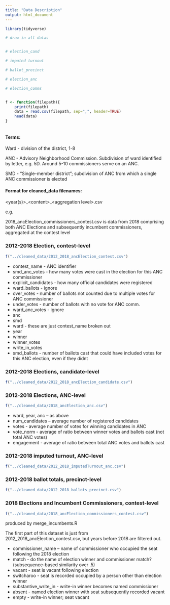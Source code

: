 ```yaml
---
title: "Data Description"
output: html_document
---
```


```r

library(tidyverse)

# draw in all datas


# election_cand

# imputed turnout

# ballot_precinct

# election_anc

# election_comms


f <- function(filepath){
    print(filepath)
    data = read.csv(filepath, sep=",", header=TRUE)
    head(data)
}



```

#### Terms:

Ward - division of the district, 1-8

ANC - Advisory Neighborhood Commission. Subdivision of ward identified by letter, e.g. 5D. Around 5-10 commissioners serve on an ANC.

SMD - "Single-member district"; subdivision of ANC from which a single ANC commissioner is elected


#### Format for cleaned_data filenames:

<year(s)>\_\<content>\_\<aggregation level>.csv

e.g.

2018_ancElection_commissioners_contest.csv is data from 2018 comprising both ANC Elections and subsequently incumbent commissioners, aggregated at the contest level







### 2012-2018 Election, contest-level



```r

f("../cleaned_data/2012_2018_ancElection_contest.csv")

```
- contest_name - ANC identifier
- smd_anc_votes - how many votes were cast in the election for this ANC commissioner
- explicit_candidates - how many official candidates were registered
- ward_ballots - ignore
- over_votes - number of ballots not counted due to multiple votes for ANC commissioner
- under_votes - number of ballots with no vote for ANC comm.
- ward_anc_votes - ignore
- anc
- smd
- ward - these are just contest_name broken out
- year
- winner
- winner_votes
- write_in_votes
- smd_ballots - number of ballots cast that could have included votes for this ANC election, even if they didnt



### 2012-2018 Elections, candidate-level

```r

f("../cleaned_data/2012_2018_ancElection_candidate.csv")

```


### 2012-2018 Elections, ANC-level

```r

f("../cleaned_data/2018_ancElection_anc.csv")

```

- ward, year, anc -- as above
- num_candidates -- average number of registered candidates
- votes - average number of votes for winning candidates in ANC
- vote_norm - average of ratio between winner votes and ballots cast (not total ANC votes)
- engagement - average of ratio between total ANC votes and ballots cast






### 2012-2018 imputed turnout, ANC-level

```r

f("../cleaned_data/2012_2018_imputedTurnout_anc.csv")

```

### 2012-2018 ballot totals, precinct-level

```r

f("../cleaned_data/2012_2018_ballots_precinct.csv")

```


### 2018 Elections and Incumbent Commissioners, contest-level


```r

f("../cleaned_data/2018_ancElection_commissioners_contest.csv")

```

produced by merge_incumbents.R

The first part of this dataset is just from 2012_2018_ancElection_contest.csv, but years before 2018 are filtered out.

- commissioner_name -- name of commissioner who occupied the seat following the 2018 election
- match - do the name of election winner and commissioner match? (subsequence-based similarity over .5)
- vacant - seat is vacant following election
- switcharoo - seat is recorded occupied by a person other than election winner
- substantive_write_in - write-in winner becomes named commissioner
- absent - named election winner with seat subsequently recorded vacant
- empty - write-in winner; seat vacant

